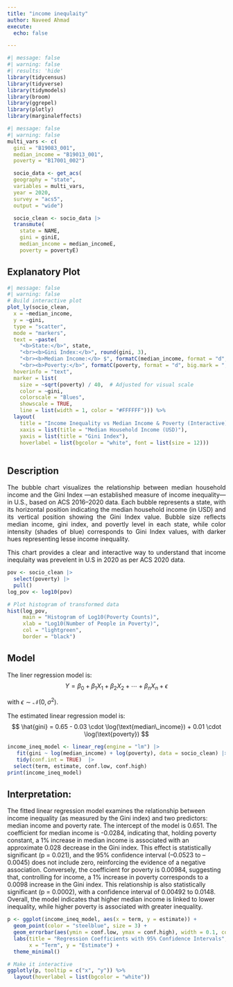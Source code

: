 ```yaml
---
title: "income inequlaity"
author: Naveed Ahmad
execute: 
  echo: false

---
```


```r
#| message: false
#| warning: false
#| results: 'hide'
library(tidycensus)
library(tidyverse)
library(tidymodels)
library(broom)
library(ggrepel)
library(plotly)
library(marginaleffects)
```

```r
#| message: false
#| warning: false
multi_vars <- c(
  gini = "B19083_001",
  median_income = "B19013_001",
  poverty = "B17001_002")

  socio_data <- get_acs(
  geography = "state",
  variables = multi_vars,
  year = 2020,
  survey = "acs5",
  output = "wide")

  socio_clean <- socio_data |> 
  transmute(
    state = NAME,
    gini = giniE,
    median_income = median_incomeE,
    poverty = povertyE)
```

## Explanatory Plot
```r
#| message: false
#| warning: false
# Build interactive plot
plot_ly(socio_clean,
  x = ~median_income,
  y = ~gini,
  type = "scatter",
  mode = "markers",
  text = ~paste(
    "<b>State:</b>", state,
    "<br><b>Gini Index:</b>", round(gini, 3),
    "<br><b>Median Income:</b> $", formatC(median_income, format = "d", big.mark = ""),
    "<br><b>Poverty:</b>", formatC(poverty, format = "d", big.mark = ",")),
  hoverinfo = "text",
  marker = list(
    size = ~sqrt(poverty) / 40,  # Adjusted for visual scale
    color = ~gini,
    colorscale = "Blues",
    showscale = TRUE,
    line = list(width = 1, color = "#FFFFFF"))) %>%
  layout(
    title = "Income Inequality vs Median Income & Poverty (Interactive)",
    xaxis = list(title = "Median Household Income (USD)"),
    yaxis = list(title = "Gini Index"),
    hoverlabel = list(bgcolor = "white", font = list(size = 12))) 
      
```

## Description
<div style="text-align: justify;">The bubble chart visualizes the relationship between median household income and the Gini Index —an established measure of income inequality— in U.S., based on ACS 2016–2020 data. Each bubble represents a state, with its horizontal position indicating the median household income (in USD) and its vertical position showing the Gini Index value. Bubble size  reflects median income, gini index, and povertly level in each state, while color intensity (shades of blue) corresponds to Gini Index values, with darker hues representing lesse income inequality.

This chart provides a clear and interactive way to understand that income inequlaity was prevelent in U.S in 2020 as per ACS 2020 data.
</div> 

```r
pov <- socio_clean |>
  select(poverty) |>
  pull() 
log_pov <- log10(pov)

# Plot histogram of transformed data
hist(log_pov,
     main = "Histogram of Log10(Poverty Counts)",
     xlab = "Log10(Number of People in Poverty)",
     col = "lightgreen",
     border = "black")
```

## Model
The liner regression model is:
$$
Y = \beta_0 + \beta_1 X_1 + \beta_2 X_2 + \cdots + \beta_n X_n + \epsilon
$$

with $\epsilon \sim \mathcal{N}(0, \sigma^2)$.


The estimated linear regression model is:
$$
\hat{gini} = 0.65 - 0.03 \cdot \log(\text{median\_income}) + 0.01 \cdot \log(\text{poverty})
$$


```r
income_ineq_model <- linear_reg(engine = "lm") |> 
   fit(gini ~ log(median_income) + log(poverty), data = socio_clean) |>
   tidy(conf.int = TRUE)  |>
  select(term, estimate, conf.low, conf.high)
print(income_ineq_model)
```

## Interpretation: 
The fitted linear regression model examines the relationship between income inequality (as measured by the Gini index) and two predictors: median income and poverty rate. The intercept of the model is 0.651. The coefficient for median income is -0.0284, indicating that, holding poverty constant, a 1% increase in median income is associated with an approximate 0.028 decrease in the Gini index. This effect is statistically significant (p = 0.021), and the 95% confidence interval (–0.0523 to –0.0045) does not include zero, reinforcing the evidence of a negative association. Conversely, the coefficient for poverty is 0.00984, suggesting that, controlling for income, a 1% increase in poverty corresponds to a 0.0098 increase in the Gini index. This relationship is also statistically significant (p = 0.0002), with a confidence interval of 0.00492 to 0.0148. Overall, the model indicates that higher median income is linked to lower inequality, while higher poverty is associated with greater inequality.

```r
p <- ggplot(income_ineq_model, aes(x = term, y = estimate)) +
  geom_point(color = "steelblue", size = 3) +
  geom_errorbar(aes(ymin = conf.low, ymax = conf.high), width = 0.1, color = "darkgray") +
  labs(title = "Regression Coefficients with 95% Confidence Intervals",
       x = "Term", y = "Estimate") +
  theme_minimal()

# Make it interactive
ggplotly(p, tooltip = c("x", "y")) %>%
  layout(hoverlabel = list(bgcolor = "white"))
```

